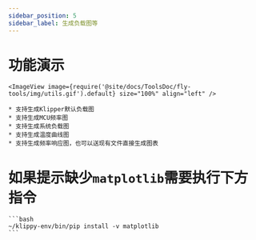 ```yaml
---
sidebar_position: 5
sidebar_label: 生成负载图等
---
```




# 功能演示

    <ImageView image={require('@site/docs/ToolsDoc/fly-tools/img/utils.gif').default} size="100%" align="left" />

    * 支持生成Klipper默认负载图
    * 支持生成MCU频率图
    * 支持生成系统负载图
    * 支持生成温度曲线图
    * 支持生成频率响应图，也可以送现有文件直接生成图表


# 如果提示缺少`matplotlib`需要执行下方指令

    ```bash
    ~/klippy-env/bin/pip install -v matplotlib
    ```

